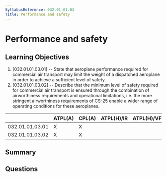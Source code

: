```yaml
---
SyllabusReference: 032.01.01.03
Title: Performance and safety
---
```


# Performance and safety

## Learning Objectives

1. [032.01.01.03.01] -- State that aeroplane performance required for commercial
   air transport may limit the weight of a dispatched aeroplane in order to
   achieve a sufficient level of safety.
2. [032.01.01.03.02] -- Describe that the minimum level of safety required for
   commercial air transport is ensured through the combination of airworthiness
   requirements and operational limitations, i.e. the more stringent
   airworthiness requirements of CS-25 enable a wider range of operating
   conditions for these aeroplanes.

|                 | ATPL(A) | CPL(A) | ATPL(H)/IR | ATPL(H)/VFR | CPL(H) | IR  | CBIR(A) |
| --------------- | ------- | ------ | ---------- | ----------- | ------ | --- | ------- |
| 032.01.01.03.01 | X       | X      |            |             |        |     |         |
| 032.01.01.03.02 | X       | X      |            |             |        |     |         |

## Summary

## Questions
